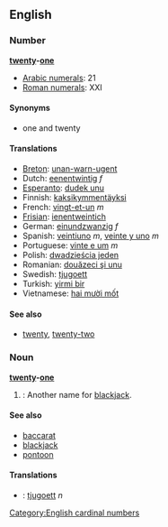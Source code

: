 == English ==
=== Number ===
'''[[twenty]]-[[one]]'''

*[[w:Arabic Numerals|Arabic numerals]]: 21
*[[w:Roman numerals|Roman numerals]]: XXI

==== Synonyms ====
*one and twenty

==== Translations ====
*[[Breton]]: [[unan-warn-ugent]]
*Dutch: [[eenentwintig]] ''f''
*[[Esperanto]]: [[dudek unu]]
*Finnish: [[kaksikymmentäyksi]]
*French: [[vingt-et-un]] ''m''
*[[Frisian]]: [[ienentweintich]]
*German: [[einundzwanzig]] ''f''
*Spanish: [[veintiuno]] ''m'', [[veinte y uno]] ''m''
*Portuguese: [[vinte e um]] ''m''
*Polish: [[dwadzieścia jeden]]
*Romanian: [[douăzeci şi unu]]
*Swedish: [[tjugoett]]
*Turkish: [[yirmi bir]]
*Vietnamese: [[hai mười mốt]]

==== See also ====
*[[twenty]], [[twenty-two]]

===Noun===
'''[[twenty]]-[[one]]'''
#{{cattag|card games}}: Another name for [[blackjack]].

====See also====
*[[baccarat]]
*[[blackjack]]
*[[pontoon]]

====Translations====
*{{sv}}: [[tjugoett]] ''n''

[[Category:English cardinal numbers]]